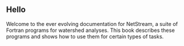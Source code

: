 ## Hello {.unnumbered}

Welcome to the ever evolving documentation for NetStream, a suite of Fortran programs for watershed analyses. This book describes these programs and shows how to use them for certain types of tasks. 
